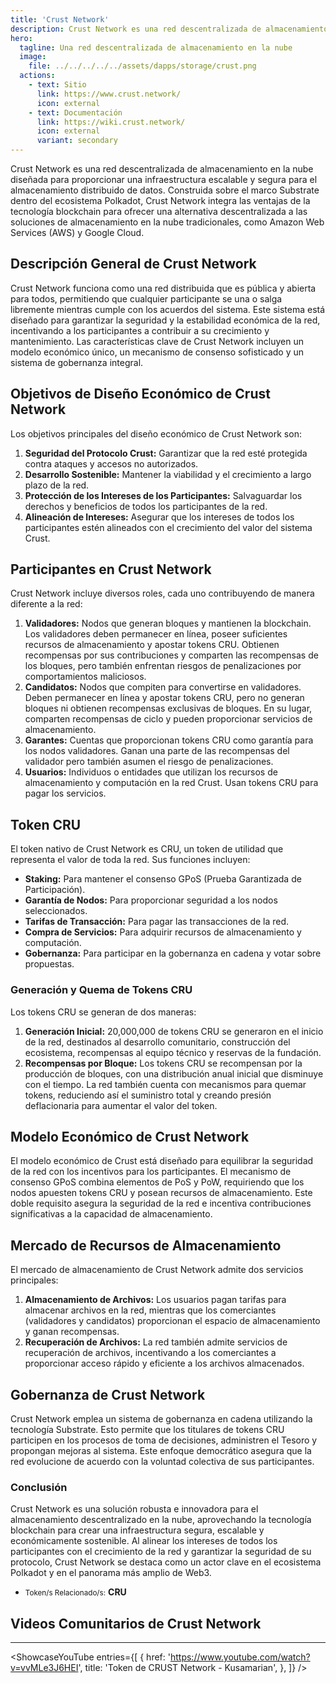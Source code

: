 ```yaml
---
title: 'Crust Network'
description: Crust Network es una red descentralizada de almacenamiento en la nube diseñada para proporcionar una infraestructura escalable y segura para el almacenamiento distribuido de datos.
hero:
  tagline: Una red descentralizada de almacenamiento en la nube
  image: 
    file: ../../../../../assets/dapps/storage/crust.png
  actions:
    - text: Sitio
      link: https://www.crust.network/
      icon: external
    - text: Documentación
      link: https://wiki.crust.network/
      icon: external
      variant: secondary
---
```



Crust Network es una red descentralizada de almacenamiento en la nube diseñada para proporcionar una infraestructura escalable y segura para el almacenamiento distribuido de datos. Construida sobre el marco Substrate dentro del ecosistema Polkadot, Crust Network integra las ventajas de la tecnología blockchain para ofrecer una alternativa descentralizada a las soluciones de almacenamiento en la nube tradicionales, como Amazon Web Services (AWS) y Google Cloud.

## Descripción General de Crust Network
Crust Network funciona como una red distribuida que es pública y abierta para todos, permitiendo que cualquier participante se una o salga libremente mientras cumple con los acuerdos del sistema. Este sistema está diseñado para garantizar la seguridad y la estabilidad económica de la red, incentivando a los participantes a contribuir a su crecimiento y mantenimiento. Las características clave de Crust Network incluyen un modelo económico único, un mecanismo de consenso sofisticado y un sistema de gobernanza integral.

## Objetivos de Diseño Económico de Crust Network
Los objetivos principales del diseño económico de Crust Network son:
1. **Seguridad del Protocolo Crust:** Garantizar que la red esté protegida contra ataques y accesos no autorizados.
2. **Desarrollo Sostenible:** Mantener la viabilidad y el crecimiento a largo plazo de la red.
3. **Protección de los Intereses de los Participantes:** Salvaguardar los derechos y beneficios de todos los participantes de la red.
4. **Alineación de Intereses:** Asegurar que los intereses de todos los participantes estén alineados con el crecimiento del valor del sistema Crust.

## Participantes en Crust Network
Crust Network incluye diversos roles, cada uno contribuyendo de manera diferente a la red:
1. **Validadores:** Nodos que generan bloques y mantienen la blockchain. Los validadores deben permanecer en línea, poseer suficientes recursos de almacenamiento y apostar tokens CRU. Obtienen recompensas por sus contribuciones y comparten las recompensas de los bloques, pero también enfrentan riesgos de penalizaciones por comportamientos maliciosos.
2. **Candidatos:** Nodos que compiten para convertirse en validadores. Deben permanecer en línea y apostar tokens CRU, pero no generan bloques ni obtienen recompensas exclusivas de bloques. En su lugar, comparten recompensas de ciclo y pueden proporcionar servicios de almacenamiento.
3. **Garantes:** Cuentas que proporcionan tokens CRU como garantía para los nodos validadores. Ganan una parte de las recompensas del validador pero también asumen el riesgo de penalizaciones.
4. **Usuarios:** Individuos o entidades que utilizan los recursos de almacenamiento y computación en la red Crust. Usan tokens CRU para pagar los servicios.

## Token CRU
El token nativo de Crust Network es CRU, un token de utilidad que representa el valor de toda la red. Sus funciones incluyen:
- **Staking:** Para mantener el consenso GPoS (Prueba Garantizada de Participación).
- **Garantía de Nodos:** Para proporcionar seguridad a los nodos seleccionados.
- **Tarifas de Transacción:** Para pagar las transacciones de la red.
- **Compra de Servicios:** Para adquirir recursos de almacenamiento y computación.
- **Gobernanza:** Para participar en la gobernanza en cadena y votar sobre propuestas.

### Generación y Quema de Tokens CRU
Los tokens CRU se generan de dos maneras:
1. **Generación Inicial:** 20,000,000 de tokens CRU se generaron en el inicio de la red, destinados al desarrollo comunitario, construcción del ecosistema, recompensas al equipo técnico y reservas de la fundación.
2. **Recompensas por Bloque:** Los tokens CRU se recompensan por la producción de bloques, con una distribución anual inicial que disminuye con el tiempo.
La red también cuenta con mecanismos para quemar tokens, reduciendo así el suministro total y creando presión deflacionaria para aumentar el valor del token.

## Modelo Económico de Crust Network
El modelo económico de Crust está diseñado para equilibrar la seguridad de la red con los incentivos para los participantes. El mecanismo de consenso GPoS combina elementos de PoS y PoW, requiriendo que los nodos apuesten tokens CRU y posean recursos de almacenamiento. Este doble requisito asegura la seguridad de la red e incentiva contribuciones significativas a la capacidad de almacenamiento.

## Mercado de Recursos de Almacenamiento
El mercado de almacenamiento de Crust Network admite dos servicios principales:
1. **Almacenamiento de Archivos:** Los usuarios pagan tarifas para almacenar archivos en la red, mientras que los comerciantes (validadores y candidatos) proporcionan el espacio de almacenamiento y ganan recompensas.
2. **Recuperación de Archivos:** La red también admite servicios de recuperación de archivos, incentivando a los comerciantes a proporcionar acceso rápido y eficiente a los archivos almacenados.

## Gobernanza de Crust Network
Crust Network emplea un sistema de gobernanza en cadena utilizando la tecnología Substrate. Esto permite que los titulares de tokens CRU participen en los procesos de toma de decisiones, administren el Tesoro y propongan mejoras al sistema. Este enfoque democrático asegura que la red evolucione de acuerdo con la voluntad colectiva de sus participantes.

### Conclusión
Crust Network es una solución robusta e innovadora para el almacenamiento descentralizado en la nube, aprovechando la tecnología blockchain para crear una infraestructura segura, escalable y económicamente sostenible. Al alinear los intereses de todos los participantes con el crecimiento de la red y garantizar la seguridad de su protocolo, Crust Network se destaca como un actor clave en el ecosistema Polkadot y en el panorama más amplio de Web3.
- <small>Token/s Relacionado/s:</small> **CRU**

## Videos Comunitarios de Crust Network
----------------
<ShowcaseYouTube
  entries={[
    {
      href: 'https://www.youtube.com/watch?v=vvMLe3J6HEI',
      title: 'Token de CRUST Network - Kusamarian',
    },
  ]}
/>

